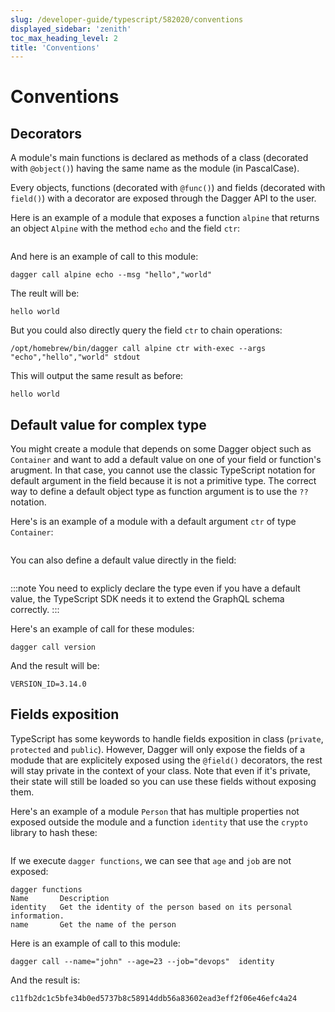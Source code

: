 ```yaml
---
slug: /developer-guide/typescript/582020/conventions
displayed_sidebar: 'zenith'
toc_max_heading_level: 2
title: 'Conventions'
---
```



# Conventions

<PartialExperimentalDocs />

## Decorators

A module's main functions is declared as methods of a class (decorated with `@object()`) having the same name as the module (in PascalCase).

Every objects, functions (decorated with `@func()`) and fields (decorated with `field()`) with a decorator are exposed through the Dagger API to the user.

Here is an example of a module that exposes a function `alpine` that returns an object `Alpine` with the method `echo` and the field `ctr`:

```typescript file=./snippets/conventions/decorators/index.ts

```

And here is an example of call to this module:

```shell
dagger call alpine echo --msg "hello","world"
```

The reult will be:

```shell
hello world
```

But you could also directly query the field `ctr` to chain operations:

```shell
/opt/homebrew/bin/dagger call alpine ctr with-exec --args "echo","hello","world" stdout
```

This will output the same result as before:

```shell
hello world
```

## Default value for complex type

You might create a module that depends on some Dagger object such as `Container` and want to add a default value on
one of your field or function's arugment. In that case, you cannot use the classic TypeScript notation for default
argument in the field because it is not a primitive type.
The correct way to define a default object type as function argument is to use the `??` notation.

Here's is an example of a module with a default argument `ctr` of type `Container`:

```typescript file=./snippets/conventions/default-object-in-constructor/index.ts

```

You can also define a default value directly in the field:

```typescript file=./snippets/conventions/default-object-in-field/index.ts

```

:::note
You need to explicly declare the type even if you have a default value, the TypeScript SDK needs it to extend the GraphQL schema correctly.
:::

Here's an example of call for these modules:

```shell
dagger call version
```

And the result will be:

```shell
VERSION_ID=3.14.0
```

## Fields exposition

TypeScript has some keywords to handle fields exposition in class (`private`, `protected` and `public`).
However, Dagger will only expose the fields of a modude that are explicitely exposed using the `@field()` decorators, the rest
will stay private in the context of your class.
Note that even if it's private, their state will still be loaded so you can use these fields without exposing them.

Here's an example of a module `Person` that has multiple properties not exposed outside the module and a function `identity` that use the `crypto` library to hash these:

```typescript file=./snippets/conventions/fields-exposition/index.ts

```

If we execute `dagger functions`, we can see that `age` and `job` are not exposed:

```shell
dagger functions
Name       Description
identity   Get the identity of the person based on its personal information.
name       Get the name of the person
```

Here is an example of call to this module:

```shell
dagger call --name="john" --age=23 --job="devops"  identity
```

And the result is:

```shell
c11fb2dc1c5bfe34b0ed5737b8c58914ddb56a83602ead3eff2f06e46efc4a24
```
